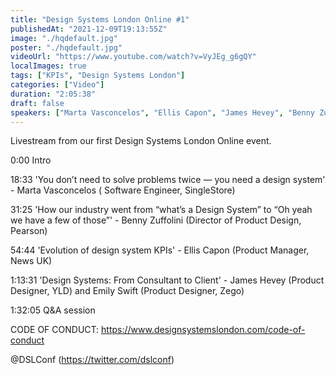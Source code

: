 ```yaml
---
title: "Design Systems London Online #1"
publishedAt: "2021-12-09T19:13:55Z"
image: "./hqdefault.jpg"
poster: "./hqdefault.jpg"
videoUrl: "https://www.youtube.com/watch?v=VyJEg_g6gQY"
localImages: true
tags: ["KPIs", "Design Systems London"]
categories: ["Video"]
duration: "2:05:38"
draft: false
speakers: ["Marta Vasconcelos", "Ellis Capon", "James Hevey", "Benny Zuffolini"]
---
```


Livestream from our first Design Systems London Online event.

0:00 Intro

18:33 'You don’t need to solve problems twice — you need a design system' - Marta Vasconcelos ( Software Engineer, SingleStore)

31:25 'How our industry went from “what’s a Design System” to “Oh yeah we have a few of those”' - Benny Zuffolini (Director of Product Design, Pearson)

54:44 'Evolution of design system KPIs' - Ellis Capon (Product Manager, News UK)

1:13:31 'Design Systems: From Consultant to Client' - James Hevey (Product Designer, YLD) and Emily Swift (Product Designer, Zego)

1:32:05 Q&A session

CODE OF CONDUCT:
https://www.designsystemslondon.com/code-of-conduct

@DSLConf (https://twitter.com/dslconf)

